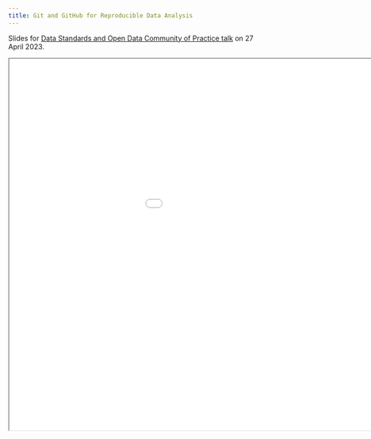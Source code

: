 ```yaml
---
title: Git and GitHub for Reproducible Data Analysis
---
```


Slides for [Data Standards and Open Data Community of Practice talk](https://www.eventbrite.co.uk/e/git-and-github-for-reproducible-data-analysis-tickets-558593497187) on 27 April 2023.

<iframe width=1150 height=750 src="slides.html"></iframe>